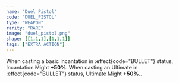 ```yaml
---
name: "Duel Pistol"
code: "DUEL_PISTOL"
type: "WEAPON"
rarity: "RARE"
image: "duel_pistol.png"
shape: [[1,1,1],[1,1,1]]
tags: ["EXTRA_ACTION"]
---
```


When casting a basic incantation in :effect{code="BULLET"} status, Incantation Might **+50%**. When casting an Ultimate in :effect{code="BULLET"} status, Ultimate Might **+50%.**.
